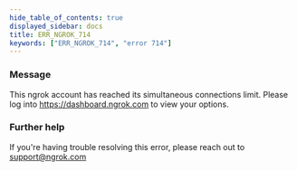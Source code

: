 ```yaml
---
hide_table_of_contents: true
displayed_sidebar: docs
title: ERR_NGROK_714
keywords: ["ERR_NGROK_714", "error 714"]
---
```


### Message

This ngrok account has reached its simultaneous connections limit. Please log into https://dashboard.ngrok.com to view your options.

### Further help

If you're having trouble resolving this error, please reach out to [support@ngrok.com](mailto:support@ngrok.com?subject=Help%20with%20ERR_NGROK_714)
